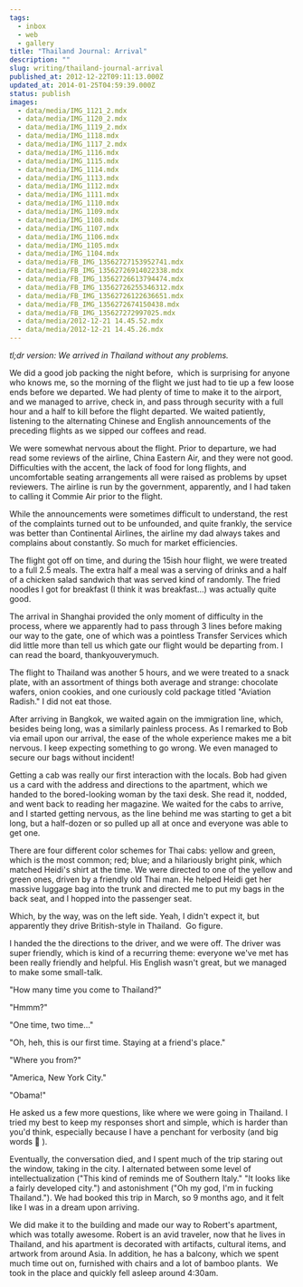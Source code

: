 ```yaml
---
tags:
  - inbox
  - web
  - gallery
title: "Thailand Journal: Arrival"
description: ""
slug: writing/thailand-journal-arrival
published_at: 2012-12-22T09:11:13.000Z
updated_at: 2014-01-25T04:59:39.000Z
status: publish
images:
  - data/media/IMG_1121_2.mdx
  - data/media/IMG_1120_2.mdx
  - data/media/IMG_1119_2.mdx
  - data/media/IMG_1118.mdx
  - data/media/IMG_1117_2.mdx
  - data/media/IMG_1116.mdx
  - data/media/IMG_1115.mdx
  - data/media/IMG_1114.mdx
  - data/media/IMG_1113.mdx
  - data/media/IMG_1112.mdx
  - data/media/IMG_1111.mdx
  - data/media/IMG_1110.mdx
  - data/media/IMG_1109.mdx
  - data/media/IMG_1108.mdx
  - data/media/IMG_1107.mdx
  - data/media/IMG_1106.mdx
  - data/media/IMG_1105.mdx
  - data/media/IMG_1104.mdx
  - data/media/FB_IMG_13562727153952741.mdx
  - data/media/FB_IMG_13562726914022338.mdx
  - data/media/FB_IMG_13562726613794474.mdx
  - data/media/FB_IMG_13562726255346312.mdx
  - data/media/FB_IMG_13562726122636651.mdx
  - data/media/FB_IMG_1356272674150438.mdx
  - data/media/FB_IMG_135627272997025.mdx
  - data/media/2012-12-21 14.45.52.mdx
  - data/media/2012-12-21 14.45.26.mdx
---
```

*tl;dr version: We arrived in Thailand without any problems.*

We did a good job packing the night before,  which is surprising for anyone who knows me, so the morning of the flight we just had to tie up a few loose ends before we departed. We had plenty of time to make it to the airport, and we managed to arrive, check in, and pass through security with a full hour and a half to kill before the flight departed. We waited patiently, listening to the alternating Chinese and English announcements of the preceding flights as we sipped our coffees and read.

We were somewhat nervous about the flight. Prior to departure, we had read some reviews of the airline, China Eastern Air, and they were not good. Difficulties with the accent, the lack of food for long flights, and uncomfortable seating arrangements all were raised as problems by upset reviewers. The airline is run by the government, apparently, and I had taken to calling it Commie Air prior to the flight.

While the announcements were sometimes difficult to understand, the rest of the complaints turned out to be unfounded, and quite frankly, the service was better than Continental Airlines, the airline my dad always takes and complains about constantly. So much for market efficiencies.

The flight got off on time, and during the 15ish hour flight, we were treated to a full 2.5 meals. The extra half a meal was a serving of drinks and a half of a chicken salad sandwich that was served kind of randomly. The fried noodles I got for breakfast (I think it was breakfast...) was actually quite good.

The arrival in Shanghai provided the only moment of difficulty in the process, where we apparently had to pass through 3 lines before making our way to the gate, one of which was a pointless Transfer Services which did little more than tell us which gate our flight would be departing from. I can read the board, thankyouverymuch.

The flight to Thailand was another 5 hours, and we were treated to a snack plate, with an assortment of things both average and strange: chocolate wafers, onion cookies, and one curiously cold package titled "Aviation Radish." I did not eat those.

After arriving in Bangkok, we waited again on the immigration line, which, besides being long, was a similarly painless process. As I remarked to Bob via email upon our arrival, the ease of the whole experience makes me a bit nervous. I keep expecting something to go wrong. We even managed to secure our bags without incident!

Getting a cab was really our first interaction with the locals. Bob had given us a card with the address and directions to the apartment, which we handed to the bored-looking woman by the taxi desk. She read it, nodded, and went back to reading her magazine. We waited for the cabs to arrive, and I started getting nervous, as the line behind me was starting to get a bit long, but a half-dozen or so pulled up all at once and everyone was able to get one.

There are four different color schemes for Thai cabs: yellow and green, which is the most common; red; blue; and a hilariously bright pink, which matched Heidi's shirt at the time. We were directed to one of the yellow and green ones, driven by a friendly old Thai man. He helped Heidi get her massive luggage bag into the trunk and directed me to put my bags in the back seat, and I hopped into the passenger seat.

Which, by the way, was on the left side. Yeah, I didn't expect it, but apparently they drive British-style in Thailand.  Go figure.

I handed the the directions to the driver, and we were off. The driver was super friendly, which is kind of a recurring theme: everyone we've met has been really friendly and helpful. His English wasn't great, but we managed to make some small-talk.

"How many time you come to Thailand?"

"Hmmm?"

"One time, two time..."

"Oh, heh, this is our first time. Staying at a friend's place."

"Where you from?"

"America, New York City."

"Obama!"

He asked us a few more questions, like where we were going in Thailand. I tried my best to keep my responses short and simple, which is harder than you'd think, especially because I have a penchant for verbosity (and big words 🙂 ).

Eventually, the conversation died, and I spent much of the trip staring out the window, taking in the city. I alternated between some level of intellectualization ("This kind of reminds me of Southern Italy." "It looks like a fairly developed city.") and astonishment ("Oh my god, I'm in fucking Thailand."). We had booked this trip in March, so 9 months ago, and it felt like I was in a dream upon arriving.

We did make it to the building and made our way to Robert's apartment, which was totally awesome. Robert is an avid traveler, now that he lives in Thailand, and his apartment is decorated with artifacts, cultural items, and artwork from around Asia. In addition, he has a balcony, which we spent much time out on, furnished with chairs and a lot of bamboo plants.  We took in the place and quickly fell asleep around 4:30am.

